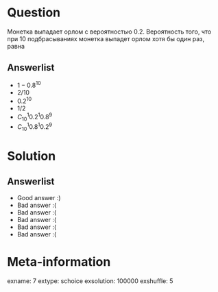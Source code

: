 Question
========
Монетка выпадает орлом с вероятностью $0.2$. Вероятность того, что при 10 подбрасываниях монетка выпадет орлом хотя бы один раз, равна


Answerlist
----------
*  $1 - 0.8^{10}$
*  $2/10$
*  $0.2^{10}$
*  $1/2$
*  $C_{10}^1 0.2^{1}0.8^9$
*  $C_{10}^1 0.8^{1}0.2^9$

Solution
========

Answerlist
----------
*  Good answer :)
*  Bad answer :(
*  Bad answer :(
*  Bad answer :(
*  Bad answer :(
*  Bad answer :(

Meta-information
================
exname: 7
extype: schoice
exsolution: 100000
exshuffle: 5
